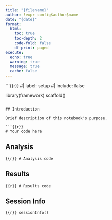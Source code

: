 ```yaml
---
title: "{filename}"
author: !expr config$author$name
date: "{date}"
format:
  html:
    toc: true
    toc-depth: 2
    code-fold: false
    df-print: paged
execute:
  echo: true
  warning: true
  message: true
  cache: false
---
```


```{{r}}
#| label: setup
#| include: false

library(framework)
scaffold()
```

## Introduction

Brief description of this notebook's purpose.

```{{r}}
# Your code here
```

## Analysis

```{{r}}
# Analysis code
```

## Results

```{{r}}
# Results code
```

## Session Info

```{{r}}
sessionInfo()
```
